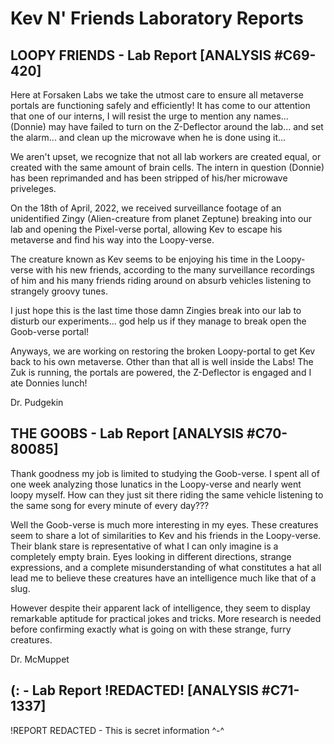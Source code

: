 
# Kev N' Friends Laboratory Reports


## **LOOPY FRIENDS - Lab Report [ANALYSIS #C69-420]**

Here at Forsaken Labs we take the utmost care to ensure all metaverse portals are functioning safely and efficiently! It has come to our attention that one of our interns, I will resist the urge to mention any names... (Donnie) may have failed to turn on the Z-Deflector around the lab... and set the alarm... and clean up the microwave when he is done using it...

We aren't upset, we recognize that not all lab workers are created equal, or created with the same amount of brain cells. The intern in question (Donnie) has been reprimanded and has been stripped of his/her microwave priveleges.

On the 18th of April, 2022, we received surveillance footage of an unidentified Zingy (Alien-creature from planet Zeptune) breaking into our lab and opening the Pixel-verse portal, allowing Kev to escape his metaverse and find his way into the Loopy-verse. 

The creature known as Kev seems to be enjoying his time in the Loopy-verse with his new friends, according to the many surveillance recordings of him and his many friends riding around on absurb vehicles listening to strangely groovy tunes. 

I just hope this is the last time those damn Zingies break into our lab to disturb our experiments... god help us if they manage to break open the Goob-verse portal!

Anyways, we are working on restoring the broken Loopy-portal to get Kev back to his own metaverse. Other than that all is well inside the Labs! The Zuk is running, the portals are powered, the Z-Deflector is engaged and I ate Donnies lunch!

Dr. Pudgekin
  
   
   
   
## **THE GOOBS - Lab Report [ANALYSIS #C70-80085]**

Thank goodness my job is limited to studying the Goob-verse. I spent all of one week analyzing those lunatics in the Loopy-verse and nearly went loopy myself. How can they just sit there riding the same vehicle listening to the same song for every minute of every day???

Well the Goob-verse is much more interesting in my eyes. These creatures seem to share a lot of similarities to Kev and his friends in the Loopy-verse. Their blank stare is representative of what I can only imagine is a completely empty brain. Eyes looking in different directions, strange expressions, and a complete misunderstanding of what constitutes a hat all lead me to believe these creatures have an intelligence much like that of a slug.

However despite their apparent lack of intelligence, they seem to display remarkable aptitude for practical jokes and tricks. More research is needed before confirming exactly what is going on with these strange, furry creatures.

Dr. McMuppet




## **(: - Lab Report !REDACTED! [ANALYSIS #C71-1337]**

!REPORT REDACTED - This is secret information ^-^
